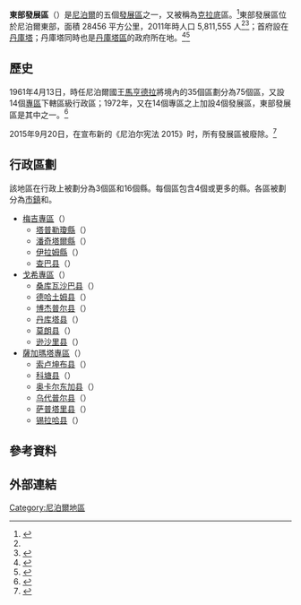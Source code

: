 {{Infobox settlement
| name              = 東部發展區
| native_name              = '''पूर्वाञ्चल विकास क्षेत्र'''<br/>Purwānchal Bikās Kshetra
| image_map              = EDR locater map.png
| map_caption              = 東部發展區在尼泊爾的位置
| mapsize              = 
| image_map1              = Map of EaDR.png
| type              = [[尼泊尔的发展区|发展区]]
| subdivision_type        = [[世界政區索引|國家]]
| subdivision_name        = {{flag|Nepal}}
| subdivision_type1       = [[尼泊尔的发展区|发展区]]
| subdivision_name1       = 東部發展區
| seat_type               = 首府
| seat                    = [[戈希專區|戈希專區]][[丹庫塔|丹庫塔]]
| seat1_type              = 最大城市
| seat1                   = [[比拉德訥格爾|比拉德訥格爾]]
| established_title 	  = 建立
| established_date        = 1972
| founder              = [[馬亨德拉|國王馬亨德拉]]
| established_title1      = 廢除
| established_date1       = 2015
| parts_type              = [[尼泊爾行政區劃|專區]]<!-- defaults to: Boroughs --> 
| parts_style             = coll <!-- list, coll (collapsed list), para (paragraph format) --> 
| parts                   = <!-- parts text, or header for parts list --> 
| p1                      = [[梅吉專區|梅吉專區]]
| p2                      = [[戈希專區|戈希專區]]
| p3                      = [[萨加玛塔专区|萨加玛塔专区]]
| p4                      = （現屬[[第一省|第一省]]和[[第二省|第二省]]）
| government_type         = 區域管理局
| governing_body          = 東部發展區區域管理局
| elevation_max_m         = 8848
| elevation_min_m         = 59
| population_demonym      = Purbeli
| blank_name_sec1         = [[尼泊爾語言|官方語言]]
| blank_info_sec1         = [[尼泊爾語|尼泊爾語]]
| area_total_km2          = 28,456 
| population_total        = 5,811,555
| population_as_of        = 2011年
| population_density_km2  = 
| population_note         = 
| timezone1               = [[尼泊爾時間|尼泊爾時間]]
| utc_offset1             = +5:45
}}
'''東部發展區'''（{{lang-ne|पुर्वाञ्चल विकास क्षेत्र|translit=Purwānchal Bikās Kshetra}}）是[[尼泊爾|尼泊爾]]的五個[[尼泊爾的發展區|發展區]]之一，又被稱為[[克拉底人|克拉底]]區。<ref>{{Cite book |title=Gorkhaland Movement: A Study in Ethnic Separatism |author=Amiya K. Samanta |publisher=APH Publishing |year=2000 |location=Darjeeling |pages=2,3}}</ref>東部發展區位於尼泊爾東部，面積 28456 平方公里，2011年時人口 5,811,555 人<ref name="Statoids" /><ref>{{Cite web |title=National Population and Housing Census 2011 (National Report) |author=Government of Nepal National Planning Commission Secretariat Central Bureau of Statistics |url=https://unstats.un.org/unsd/demographic/sources/census/2010_PHC/Nepal/Nepal-Census-2011-Vol1.pdf |dead-url=yes |archive-date=2016-03-04 |archive-url=https://web.archive.org/web/20160304110707/http://unstats.un.org/unsd/demographic/sources/census/2010_PHC/Nepal/Nepal-Census-2011-Vol1.pdf |location=Kathmandu, Nepal |date=2012-11 |access-date=2020-11-18 }}</ref>；首府設在[[丹庫塔|丹庫塔]]；丹庫塔同時也是[[丹庫塔區|丹庫塔區]]的政府所在地。<ref>{{cite web |url=http://www.myholidaynepal.com/places/eastern-development-region.html |title=Eastern Development Region |date= |website= |publisher=myholidaynepal.com |access-date=2018-02-14 |archive-date=2020-12-04 |archive-url=https://web.archive.org/web/20201204203742/https://www.myholidaynepal.com/places/eastern-development-region.html |dead-url=no }}</ref><ref>{{cite web |url= http://www.khullakitab.com/we-our-community-and-nation/notes/social-studies/class-10/162/practices |title= 1. Eastern Development Region |date=  |website=  |publisher= khullakitab.com |access-date= 2018-02-14 |archive-date= 2019-09-16 |archive-url= https://web.archive.org/web/20190916140011/http://www.khullakitab.com/we-our-community-and-nation/notes/social-studies/class-10/162/practices |dead-url= no }}</ref>

== 歷史 ==
1961年4月13日，時任尼泊爾國王[[馬亨德拉|馬亨德拉]]將境內的35個區劃分為75個區，又設14個[[尼泊尔行政区划#專區（已于2015年废除）|專區]]下轄區級行政區；1972年，又在14個專區之上加設4個發展區，東部發展區是其中之一。<ref name="Statoids">{{cite web |url=http://cbs.gov.np/image/data/Population/Monograph_vol_1_2(1-10,11-21)/Chapter%252002%2520%2520Population%2520Size%2520Growth%2520and%2520Distribution.pdf |title=2.3 Spatial Distribution of Population |publisher=cbs.gov.np |access-date=2018-02-14 |archive-date=2018-09-02 |archive-url=https://web.archive.org/web/20180902160201/http://cbs.gov.np/image/data/Population/Monograph_vol_1_2(1-10,11-21)/Chapter%2002%20%20Population%20Size%20Growth%20and%20Distribution.pdf |dead-url=no }}</ref>

2015年9月20日，在宣布新的《尼泊尔宪法 2015》时，所有發展區被廢除。<ref>{{Cite web |url=http://www.statoids.com/unp.html |title=Provinces of Nepal |website=Statoids |access-date=2020-11-18 |archive-date=2017-07-18 |archive-url=https://web.archive.org/web/20170718031612/http://www.statoids.com/unp.html |dead-url=no }}</ref>

== 行政區劃 ==
該地區在行政上被劃分為3個區和16個縣。每個區包含4個或更多的縣。各區被劃分為[[尼泊爾城市列表|市鎮]]和{{tsl|en|Village development committee (Nepal)|村發展委員會}}。
* [[梅吉專區|梅吉專區]]（{{lang|ne|मेची अञ्चल}}）
** [[塔普勒瓊縣|塔普勒瓊縣]]（{{lang|ne|ताप्लेजुङ जिल्ला}}）
** [[潘奇塔爾縣|潘奇塔爾縣]]（{{lang|ne|पाँचथर जिल्ला}}）
** [[伊拉姆縣|伊拉姆縣]]（{{lang|ne|इलाम जिल्ला}}）
** [[查巴县|查巴县]]（{{lang|ne|झापा जिल्ला}}）
* [[戈希專區|戈希專區]]（{{lang|ne|कोसी अञ्चल}}）
** [[桑库瓦沙巴县|桑库瓦沙巴县]]（{{lang|ne|सङ्खुवासभा जिल्ला}}）
** [[德哈土姆县|德哈土姆县]]（{{lang|ne|तेह्रथुम जिल्ला}}）
** [[博杰普尔县|博杰普尔县]]（{{lang|ne|भोजपुर जिल्ला}}）
** [[丹库塔县|丹库塔县]]（{{lang|ne|धनकुटा जिल्ला}}）
** [[莫朗县|莫朗县]]（{{lang|ne|मोरङ जिल्ला}}）
** [[逊沙里县|逊沙里县]]（{{lang|ne|सुनसरी जिल्ला}}）
* [[薩加瑪塔專區|薩加瑪塔專區]]（{{lang|ne|सगरमाथा अञ्चल}}）
** [[索卢坤布县|索卢坤布县]]（{{lang|ne|सोलुखुम्बु जिल्ला}}）
** [[科塘县|科塘县]]（{{lang|ne|खोटाङ जिल्ला}}）
** [[奥卡尔东加县|奥卡尔东加县]]（{{lang|ne|ओखलढुङ्गा जिल्ला}}）
** [[乌代普尔县|乌代普尔县]]（{{lang|ne|उदयपुर जिल्ला}}）
** [[萨普塔里县|萨普塔里县]]（{{lang|ne|सप्तरी जिल्ला}}）
** [[锡拉哈县|锡拉哈县]]（{{lang|ne|सिराहा जिल्ला}}）

== 參考資料 ==
{{reflist}}

== 外部連結 ==
{{commonscat|Eastern Development Region, Nepal}}
[[Category:尼泊爾地區|Category:尼泊爾地區]]